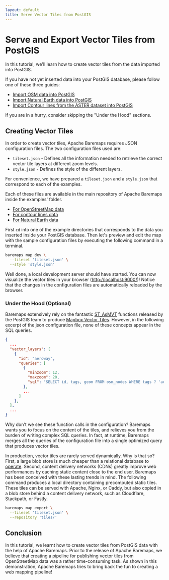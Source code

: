 ```yaml
---
layout: default
title: Serve Vector Tiles from PostGIS
---
```


# Serve and Export Vector Tiles from PostGIS

In this tutorial, we'll learn how to create vector tiles from the data imported into PostGIS.

If you have not yet inserted data into your PostGIS database, please follow one of these three guides:

- [Import OSM data into PostGIS](https://baremaps.apache.org/examples/import-osm-into-postgis/)
- [Import Natural Earth data into PostGIS](https://baremaps.apache.org/examples/openstreetmap/)
- [Import Contour lines from the ASTER dataset into PostGIS](https://baremaps.apache.org/examples/openstreetmap/)

If you are in a hurry, consider skipping the "Under the Hood" sections.

## Creating Vector Tiles

In order to create vector tiles, Apache Baremaps requires JSON configuration files. The two configuration files used are:

- `tileset.json` - Defines all the information needed to retrieve the correct vector tile layers at different zoom levels.
- `style.json` - Defines the style of the different layers.

For convenience, we have prepared a `tileset.json` and a `style.json` that correspond to each of the examples.

Each of these files are available in the main repository of Apache Baremaps inside the examples' folder.

- [For OpenStreetMap data](https://github.com/apache/incubator-baremaps/blob/main/examples/openstreetmap/)
- [For contour lines data](https://github.com/apache/incubator-baremaps/blob/main/examples/contour/)
- [For Natural Earth data](https://github.com/apache/incubator-baremaps/blob/main/examples/naturalearth/)

First `cd` into one of the example directories that corresponds to the data you inserted inside your PostGIS database.
Then let's preview and edit the map with the sample configuration files by executing the following command in a terminal.

```bash
baremaps map dev \
  --tileset 'tileset.json' \
  --style 'style.json'
```

Well done, a local development server should have started.
You can now visualize the vector tiles in your browser ([http://localhost:9000/](http://localhost:9000/))!
Notice that the changes in the configuration files are automatically reloaded by the browser.

### Under the Hood (Optional)

Baremaps extensively rely on the fantastic [ST_AsMVT](https://postgis.net/docs/ST_AsMVT.html) functions released by the PostGIS team to produce [Mapbox Vector Tiles](https://docs.mapbox.com/vector-tiles/specification/).
However, in the following excerpt of the json configuration file, none of these concepts appear in the SQL queries.

```json
{
  ...
  "vector_layers": [
    {
      "id": "aeroway",
      "queries": [
        {
          "minzoom": 12,
          "maxzoom": 20,
          "sql": "SELECT id, tags, geom FROM osm_nodes WHERE tags ? 'aeroway'"
        },
        ...
      ]
    },
  ],
  ...
}
```

Why don't we see these function calls in the configuration?
Baremaps wants you to focus on the content of the tiles, and relieves you from the burden of writing complex SQL queries.
In fact, at runtime, Baremaps merges all the queries of the configuration file into a single optimized query that produces vector tiles.

In production, vector tiles are rarely served dynamically. Why is that so?
First, a large blob store is much cheaper than a relational database to [operate](https://wiki.c2.com/?StorageIsCheap).
Second, content delivery networks (CDNs) greatly improve web performances by caching static content close to the end user.
Baremaps has been conceived with these lasting trends in mind.
The following command produces a local directory containing precomputed static tiles.
These tiles can be served with Apache, Nginx, or Caddy, but also copied in a blob store behind a content delivery network, such as Cloudflare, Stackpath, or Fastly.

```bash
baremaps map export \
  --tileset 'tileset.json' \
  --repository 'tiles/'
```

## Conclusion

In this tutorial, we learnt how to create vector tiles from PostGIS data with the help of Apache Baremaps.
Prior to the release of Apache Baremaps, we believe that creating a pipeline for publishing vector tiles from OpenStreetMap data was a rather time-consuming task.
As shown in this demonstration, Apache Baremaps tries to bring back the fun to creating a web mapping pipeline!

